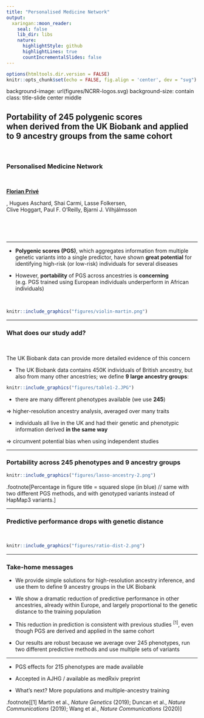 ```yaml
---
title: "Personalised Medicine Network"
output:
  xaringan::moon_reader:
    seal: false
    lib_dir: libs
    nature:
      highlightStyle: github
      highlightLines: true
      countIncrementalSlides: false
---
```


```r
options(htmltools.dir.version = FALSE)
knitr::opts_chunk$set(echo = FALSE, fig.align = 'center', dev = "svg")
```


background-image: url(figures/NCRR-logos.svg)
background-size: contain
class: title-slide center middle

## Portability of 245 polygenic scores<br>when derived from the UK Biobank and applied<br>to 9 ancestry groups from the same cohort

<br>

### Personalised Medicine Network

<br>

<ins>**Florian Privé**</ins>, Hugues Aschard, Shai Carmi, Lasse Folkersen,<br>Clive Hoggart, Paul F. O’Reilly, Bjarni J. Vilhjálmsson

<br>

<br>

---

<!-- ### Introduction  -->

- **Polygenic scores (PGS)**, which aggregates information from multiple genetic variants into a single predictor, have shown **great potential** for identifying high-risk (or low-risk) individuals for several diseases

- However, **portability** of PGS across ancestries is **concerning**  
(e.g. PGS trained using European individuals underperform in African individuals)

<br>

```r
knitr::include_graphics("figures/violin-martin.png")
```

---

### What does our study add?

<br>

The UK Biobank data can provide more detailed evidence of this concern

- The UK Biobank data contains 450K individuals of British ancestry, but also from many other ancestries; we define **9 large ancestry groups**:
```r
knitr::include_graphics("figures/table1-2.JPG")
```

- there are many different phenotypes available (we use **245**)

$\Longrightarrow$ higher-resolution ancestry analysis, averaged over many traits

- individuals all live in the UK and had their genetic and phenotypic information derived **in the same way**

$\Longrightarrow$ circumvent potential bias when using independent studies

---

### Portability across 245 phenotypes and 9 ancestry groups

```r
knitr::include_graphics("figures/lasso-ancestry-2.png")
```

.footnote[Percentage in figure title = squared slope (in blue) // same with two different PGS methods, and with genotyped variants instead of HapMap3 variants.]

---

### Predictive performance drops with genetic distance

<br>

```r
knitr::include_graphics("figures/ratio-dist-2.png")
```

<!-- <span class="footnote">Recall: $\text{dist}_{PC}^2 \propto F_{ST}$</span> -->

---

### Take-home messages

- We provide simple solutions for high-resolution ancestry inference, and use them to define 9 ancestry groups in the UK Biobank  

- We show a dramatic reduction of predictive performance in other ancestries, already within Europe, and largely proportional to the genetic distance to the training population

- This reduction in prediction is consistent with previous studies $^{[1]}$, even though PGS are derived and applied in the same cohort

- Our results are robust because we average over 245 phenotypes, run two different predictive methods and use multiple sets of variants

***

- PGS effects for 215 phenotypes are made available 

- Accepted in AJHG / available as medRxiv preprint

- What's next? More populations and multiple-ancestry training

.footnote[[1] Martin et al., *Nature Genetics* (2019); Duncan et al., *Nature Communications* (2019); Wang et al., *Nature Communications* (2020)]
